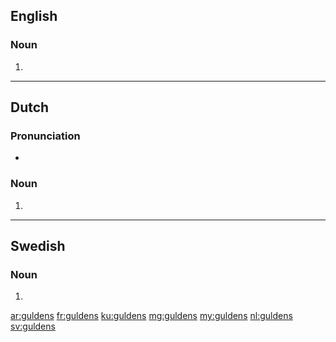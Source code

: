 {{also|Guldens}}
==English==

===Noun===
{{head|en|noun plural form}}

# {{plural of|gulden|lang=en}}

----

==Dutch==

===Pronunciation===
* {{audio|Nl-guldens.ogg|Audio|lang=nl}}

===Noun===
{{head|nl|noun plural form}}

# {{nl-noun form of|pl|gulden}}

----

==Swedish==

===Noun===
{{head|sv|noun form}}

# {{sv-noun-form-def-gen-pl|guld}}

[[ar:guldens]]
[[fr:guldens]]
[[ku:guldens]]
[[mg:guldens]]
[[my:guldens]]
[[nl:guldens]]
[[sv:guldens]]